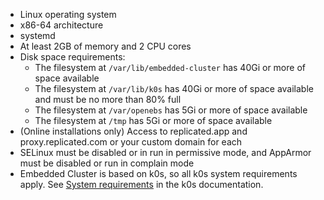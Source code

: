 * Linux operating system
* x86-64 architecture
* systemd
* At least 2GB of memory and 2 CPU cores
* Disk space requirements:
  * The filesystem at `/var/lib/embedded-cluster` has 40Gi or more of space available
  * The filesystem at `/var/lib/k0s` has 40Gi or more of space available and must be no more than 80% full
  * The filesystem at `/var/openebs` has 5Gi or more of space available
  * The filesystem at `/tmp` has 5Gi or more of space available
* (Online installations only) Access to replicated.app and proxy.replicated.com or your custom domain for each
* SELinux must be disabled or in run in permissive mode, and AppArmor must be disabled or run in complain mode
* Embedded Cluster is based on k0s, so all k0s system requirements apply. See [System requirements](https://docs.k0sproject.io/stable/system-requirements/) in the k0s documentation.
